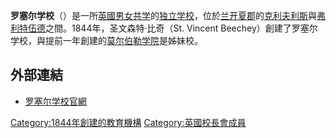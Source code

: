 {{Infobox UK school 
| name          = Rossall School
| zh-name      = 罗塞尔学校
| image         = <!--Rossall Crest2.jpg-->
| size          = 175px
| latitude      = 53.8957
| longitude     = -3.0424
| dms           = 
| motto         = ''Mens Agitat Molem''<br />'The Mind Moves the Matter'
| motto_pl      = 
| established   = 1844年
| approx        = 
| closed        = 
| c_approx      = 
| type          = [[独立学校|独立学校]]
| religion      = [[英國國教|英國國教]]
| president     = 
| head_label    = 
| head          = <!--Dr. Stephen Winkley (Oxon)-->
| r_head_label  = <!--Chaplain-->
| r_head        = <!--Revd. Steve McMann-->
| chair_label   = <!--Chairman of Governors-->
| chair         = <!--Vacant-->
| founder       = [[圣文森特·比奇|圣文森特·比奇]]
| founder_pl    = 
| specialist    = 
| specialist_pl = 
| street        = 
| city          = [[罗塞尔|罗塞尔]]、[[弗利特伍德|弗利特伍德]]
| county        = [[兰开夏郡|兰开夏郡]]
| country       = [[英格兰|英格兰]]
| postcode      = 
| LEA           = 
| ofsted        = 
| staff         = 
| enrollment    = 660人
| gender        = [[男女共学|男女共学]]
| lower_age     = 2歲
| upper_age     = 18歲
| houses        = 12棟
| colours       = 紅色、白色及深藍色<br />{{color box|Red}} {{color box|White}} {{color box|Navy}}
| free_label_1  = 
| free_1        = 
| free_label_2  = 
| free_2        = 
| free_label_3  = 
| free_3        = 
| website       = http://www.rossall.co.uk/
| website_name  = www.rossall.co.uk
}}

'''罗塞尔学校'''（{{lang-en|Rossall School}}）是一所[[英國|英國]][[男女共学|男女共学]]的[[独立学校|独立学校]]，位於[[兰开夏郡|兰开夏郡]]的[[克利夫利斯|克利夫利斯]]與[[弗利特伍德|弗利特伍德]]之間。1844年，圣文森特·比奇（St. Vincent Beechey）創建了罗塞尔学校，與提前一年創建的[[莫尔伯勒学院|莫尔伯勒学院]]是姊妹校。

== 外部連結 ==
* [http://www.rossall.co.uk/ 罗塞尔学校官網] {{Wayback|url=http://www.rossall.co.uk/ |date=20121019143101 }}

{{DEFAULTSORT:Rossall School}}
[[Category:1844年創建的教育機構|Category:1844年創建的教育機構]]
[[Category:英國校長會成員|Category:英國校長會成員]]